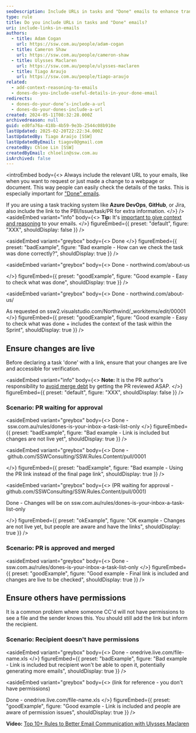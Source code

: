 ```yaml
---
seoDescription: Include URLs in tasks and "Done" emails to enhance transparency and collaboration by providing easy access to relevant information.
type: rule
title: Do you include URLs in tasks and "Done" emails?
uri: include-links-in-emails
authors:
  - title: Adam Cogan
    url: https://ssw.com.au/people/adam-cogan
  - title: Cameron Shaw
    url: https://ssw.com.au/people/cameron-shaw
  - title: Ulysses Maclaren
    url: https://ssw.com.au/people/ulysses-maclaren
  - title: Tiago Araujo
    url: https://ssw.com.au/people/tiago-araujo
related:
  - add-context-reasoning-to-emails
  - dones-do-you-include-useful-details-in-your-done-email
redirects:
  - dones-do-your-done’s-include-a-url
  - dones-do-your-dones-include-a-url
created: 2024-05-11T08:32:28.000Z
archivedreason: null
guid: ed0fa76a-418b-4b59-9e3b-2544c08b910e
lastUpdated: 2025-02-20T22:22:34.000Z
lastUpdatedBy: Tiago Araújo [SSW]
lastUpdatedByEmail: tiagov8@gmail.com
createdBy: Chloe Lin [SSW]
createdByEmail: chloelin@ssw.com.au
isArchived: false
---
```


<introEmbed
  body={<>
Always include the relevant URL to your emails, like when you want to request or just made a change to a webpage or document. This way people can easily check the details of the tasks. This is especially important for ["Done" emails](/reply-done-and-delete-the-email).

If you are using a task tracking system like **Azure DevOps**, **GitHub**, or Jira, also include the link to the PBI/Issue/task/PR for extra information.
  </>}
/>
<asideEmbed
  variant="info"
  body={<>
    **Tip:** It's [important to give context and reasoning](/do-you-add-context-reasoning-to-your-emails) to your emails.
  </>}
  figureEmbed={{
    preset: "default",
    figure: "XXX",
    shouldDisplay: false
  }}
/>

<asideEmbed
  variant="greybox"
  body={<>
    Done
  </>}
  figureEmbed={{
    preset: "badExample",
    figure: "Bad example - How can we check the task was done correctly?",
    shouldDisplay: true
  }}
/>

<asideEmbed
  variant="greybox"
  body={<>
    Done - northwind&#46;com/about-us

  </>}
  figureEmbed={{
    preset: "goodExample",
    figure: "Good example - Easy to check what was done",
    shouldDisplay: true
  }}
/>

<asideEmbed
  variant="greybox"
  body={<>
    Done - northwind&#46;com/about-us/

As requested on ssw2&#46;visualstudio&#46;com/Northwind/\_workitems/edit/00001
  </>}
  figureEmbed={{
    preset: "goodExample",
    figure: "Good example - Easy to check what was done + includes the context of the task within the Sprint",
    shouldDisplay: true
  }}
/>

## Ensure changes are live

Before declaring a task 'done' with a link, ensure that your changes are live and accessible for verification.

<asideEmbed
  variant="info"
  body={<>
    **Note:** It is the PR author's responsibility to [avoid merge debt](/merge-debt) by getting the PR reviewed ASAP.
  </>}
  figureEmbed={{
    preset: "default",
    figure: "XXX",
    shouldDisplay: false
  }}
/>

### Scenario: PR waiting for approval

<asideEmbed
  variant="greybox"
  body={<>
    Done - ssw&#46;com&#46;au/rules/dones-is-your-inbox-a-task-list-only
  </>}
  figureEmbed={{
    preset: "badExample",
    figure: "Bad example - Link is included but changes are not live yet",
    shouldDisplay: true
  }}
/>

<asideEmbed
  variant="greybox"
  body={<>
    Done - github&#46;com/SSWConsulting/SSW.Rules&#46;Content/pull/0001

  </>}
  figureEmbed={{
    preset: "badExample",
    figure: "Bad example - Using the PR link instead of the final page link",
    shouldDisplay: true
  }}
/>

<asideEmbed
  variant="greybox"
  body={<>
    (PR waiting for approval - github&#46;com/SSWConsulting/SSW.Rules.Content/pull/0001)

Done - Changes will be on ssw&#46;com&#46;au/rules/dones-is-your-inbox-a-task-list-only

  </>}
  figureEmbed={{
    preset: "okExample",
    figure: "OK example - Changes are not live yet, but people are aware and have the links",
    shouldDisplay: true
  }}
/>

### Scenario: PR is approved and merged

<asideEmbed
  variant="greybox"
  body={<>
    Done - ssw&#46;com&#46;au/rules/dones-is-your-inbox-a-task-list-only
  </>}
  figureEmbed={{
    preset: "goodExample",
    figure: "Good example - Final link is included and changes are live to be checked",
    shouldDisplay: true
  }}
/>

## Ensure others have permissions

It is a common problem where someone CC'd will not have permissions to see a file and the sender knows this. You should still add the link but inform the recipient.

### Scenario: Recipient doesn't have permissions

<asideEmbed
  variant="greybox"
  body={<>
    Done - onedrive&#46;live.com/file-name.xls
  </>}
  figureEmbed={{
    preset: "badExample",
    figure: "Bad example - Link is included but recipient won't be able to open it, potentially generating more emails",
    shouldDisplay: true
  }}
/>

<asideEmbed
  variant="greybox"
  body={<>
    (link for reference - you don't have permissions)

Done - onedrive&#46;live.com/file-name.xls
  </>}
  figureEmbed={{
    preset: "goodExample",
    figure: "Good example - Link is included and people are aware of permission issues",
    shouldDisplay: true
  }}
/>

**Video:** [Top 10+ Rules to Better Email Communication with Ulysses Maclaren](https://www.youtube.com/watch?v=LAqRokqq4jI)
